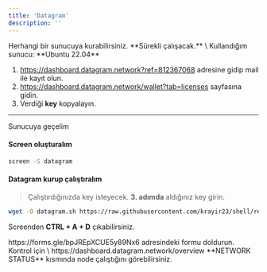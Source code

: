 ```yaml
---
title: 'Datagram'
description: ''
---
```


<Info>
Herhangi bir sunucuya kurabilirsiniz. **Sürekli çalışacak.** \
Kullandığım sunucu: **Ubuntu 22.04**
</Info>

1. https://dashboard.datagram.network?ref=812367068 adresine gidip mail ile kayıt olun. 
2. https://dashboard.datagram.network/wallet?tab=licenses sayfasına gidin.
3. Verdiği **key** kopyalayın.

---

Sunucuya geçelim

#### Screen oluşturalım

```bash
screen -S datagram
```


#### Datagram kurup çalıştıralım

> Çalıştırdığınızda key isteyecek. **3. adımda** aldığınız key girin.

```bash wrap
wget -O datagram.sh https://raw.githubusercontent.com/krayir23/shell/refs/heads/main/datagram.sh && chmod +x datagram.sh && ./datagram.sh
```

Screenden **CTRL + A + D** çıkabilirsiniz.

<Note>
https://forms.gle/bpJREpXCUE5y89Nx6 adresindeki formu doldurun.
</Note>

<Info>
Kontrol için \
https://dashboard.datagram.network/overview **NETWORK STATUS** kısmında node çalıştığını görebilirsiniz.
</Info>
